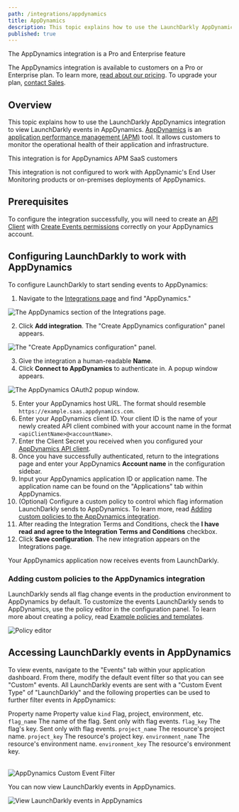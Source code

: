 ```yaml
---
path: /integrations/appdynamics
title: AppDynamics
description: This topic explains how to use the LaunchDarkly AppDynamics integration. AppDynamics is an application performance management (APM) tool that allows engineers to monitor key measures of application and infrastructure health.
published: true
---
```


<Callout intent="primary">
<CalloutTitle>The AppDynamics integration is a Pro and Enterprise feature</CalloutTitle>
<CalloutDescription>

The AppDynamics integration is available to customers on a Pro or Enterprise plan. To learn more, [read about our pricing](https://launchdarkly.com/pricing/). To upgrade your plan, [contact Sales](https://launchdarkly.com/contact-sales/).

</CalloutDescription>
</Callout>

## Overview

This topic explains how to use the LaunchDarkly AppDynamics integration to view LaunchDarkly events in AppDynamics. [AppDynamics](https://www.appdynamics.com/) is an [application performance management (APM)](https://en.m.wikipedia.org/wiki/Application_performance_management) tool. It allows customers to monitor the operational health of their application and infrastructure.

<Callout intent="info">
<CalloutTitle>This integration is for AppDynamics APM SaaS customers</CalloutTitle> <CalloutDescription>

This integration is not configured to work with AppDynamic's End User Monitoring products or on-premises deployments of AppDynamics.

</CalloutDescription>
</Callout>

## Prerequisites

To configure the integration successfully, you will need to create an [API Client](https://docs.appdynamics.com/21.5/en/extend-appdynamics/appdynamics-apis/api-clients) with [Create Events permissions](https://docs.appdynamics.com/20.x/en/appdynamics-essentials/account-management/manage-users-and-groups/roles-and-permissions/application-permissions) correctly on your AppDynamics account.

## Configuring LaunchDarkly to work with AppDynamics

To configure LaunchDarkly to start sending events to AppDynamics:

1. Navigate to the [Integrations page](https://app.launchdarkly.com/default/integrations) and find "AppDynamics."

![The AppDynamics section of the Integrations page.](appdynamics-add-integration.png)

2. Click **Add integration**. The "Create AppDynamics configuration" panel appears.

![The "Create AppDynamics configuration" panel.](appdynamics-integration-panel.png)

3. Give the integration a human-readable **Name**.
4. Click **Connect to AppDynamics** to authenticate in. A popup window appears.

![The AppDynamics OAuth2 popup window.](appdynamics-oauth.png)

5. Enter your AppDynamics host URL. The format should resemble `https://example.saas.appdynamics.com`.
6. Enter your AppDynamics client ID. Your client ID is the name of your newly created API client combined with your account name in the format `<apiClientName>@<accountName>`.
7. Enter the Client Secret you received when you configured your [AppDynamics API client](https://docs.appdynamics.com/21.5/en/extend-appdynamics/appdynamics-apis/api-clients).
8. Once you have successfully authenticated, return to the integrations page and enter your AppDynamics **Account name** in the configuration sidebar.
9. Input your AppDynamics application ID or application name. The application name can be found on the "Applications" tab within AppDynamics.
10. (Optional) Configure a custom policy to control which flag information LaunchDarkly sends to AppDynamics. To learn more, read [Adding custom policies to the AppDynamics integration](#adding-custom-policies-to-the-appdynamics-integration).
11. After reading the Integration Terms and Conditions, check the **I have read and agree to the Integration Terms and Conditions** checkbox.
12. Click **Save configuration**. The new integration appears on the Integrations page.

Your AppDynamics application now receives events from LaunchDarkly.

### Adding custom policies to the AppDynamics integration

LaunchDarkly sends all flag change events in the production environment to AppDynamics by default. To customize the events LaunchDarkly sends to AppDynamics, use the policy editor in the configuration panel. To learn more about creating a policy, read [Example policies and templates](/home/members/example-policies).

![Policy editor](appdynamics-policy-editor.png)

## Accessing LaunchDarkly events in AppDynamics

To view events, navigate to the "Events" tab within your application dashboard. From there, modify the default event filter so that you can see "Custom" events. All LaunchDarkly events are sent with a "Custom Event Type" of "LaunchDarkly" and the following properties can be used to further filter events in AppDynamics:

<Table>
  <TableHeader>
    <TableHeadCell>Property name</TableHeadCell>
    <TableHeadCell>Property value</TableHeadCell>
  </TableHeader>
  <TableBody>
    <TableRow>
      <TableCell>
        <code>kind</code>
      </TableCell>
      <TableCell>Flag, project, environment, etc.</TableCell>
    </TableRow>
    <TableRow>
      <TableCell>
        <code>flag_name</code>
      </TableCell>
      <TableCell>The name of the flag. Sent only with flag events.</TableCell>
    </TableRow>
    <TableRow>
      <TableCell>
        <code>flag_key</code>
      </TableCell>
      <TableCell>The flag's key. Sent only with flag events.</TableCell>
    </TableRow>
    <TableRow>
      <TableCell>
        <code>project_name</code>
      </TableCell>
      <TableCell>The resource's project name.</TableCell>
    </TableRow>
    <TableRow>
      <TableCell>
        <code>project_key</code>
      </TableCell>
      <TableCell>The resource's project key.</TableCell>
    </TableRow>
    <TableRow>
      <TableCell>
        <code>environment_name</code>
      </TableCell>
      <TableCell>The resource's environment name.</TableCell>
    </TableRow>
    <TableRow>
      <TableCell>
        <code>environment_key</code>
      </TableCell>
      <TableCell>The resource's environment key.</TableCell>
    </TableRow>
  </TableBody>
</Table>


![AppDynamics Custom Event Filter](appdynamics-custom-event-filter.png)

You can now view LaunchDarkly events in AppDynamics.

![View LaunchDarkly events in AppDynamics](appdynamics-view-event.png)
